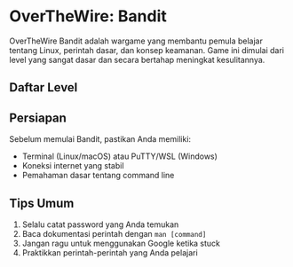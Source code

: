 


# OverTheWire: Bandit

OverTheWire Bandit adalah wargame yang membantu pemula belajar tentang Linux, perintah dasar, dan konsep keamanan. Game ini dimulai dari level yang sangat dasar dan secara bertahap meningkat kesulitannya.

## Daftar Level

<CardGrid>
  <Card
    title="Level 0"
    href="/docs/bandit/level0"
    description="Belajar menggunakan SSH untuk koneksi ke game server"
  />

  <Card
    title="Level 1"
    href="/docs/bandit/level1"
    description="Belajar menemukan password"
  />
</CardGrid>

## Persiapan
Sebelum memulai Bandit, pastikan Anda memiliki:
- Terminal (Linux/macOS) atau PuTTY/WSL (Windows)
- Koneksi internet yang stabil
- Pemahaman dasar tentang command line

## Tips Umum
1. Selalu catat password yang Anda temukan
2. Baca dokumentasi perintah dengan `man [command]`
3. Jangan ragu untuk menggunakan Google ketika stuck
4. Praktikkan perintah-perintah yang Anda pelajari